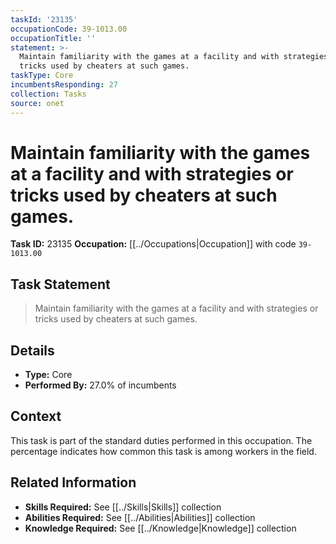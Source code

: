 ```yaml
---
taskId: '23135'
occupationCode: 39-1013.00
occupationTitle: ''
statement: >-
  Maintain familiarity with the games at a facility and with strategies or
  tricks used by cheaters at such games.
taskType: Core
incumbentsResponding: 27
collection: Tasks
source: onet
---
```

# Maintain familiarity with the games at a facility and with strategies or tricks used by cheaters at such games.

**Task ID:** 23135
**Occupation:** [[../Occupations|Occupation]] with code `39-1013.00`

## Task Statement

> Maintain familiarity with the games at a facility and with strategies or tricks used by cheaters at such games.

## Details

- **Type:** Core
- **Performed By:** 27.0% of incumbents

## Context

This task is part of the standard duties performed in this occupation. The percentage indicates how common this task is among workers in the field.

## Related Information

- **Skills Required:** See [[../Skills|Skills]] collection
- **Abilities Required:** See [[../Abilities|Abilities]] collection
- **Knowledge Required:** See [[../Knowledge|Knowledge]] collection
